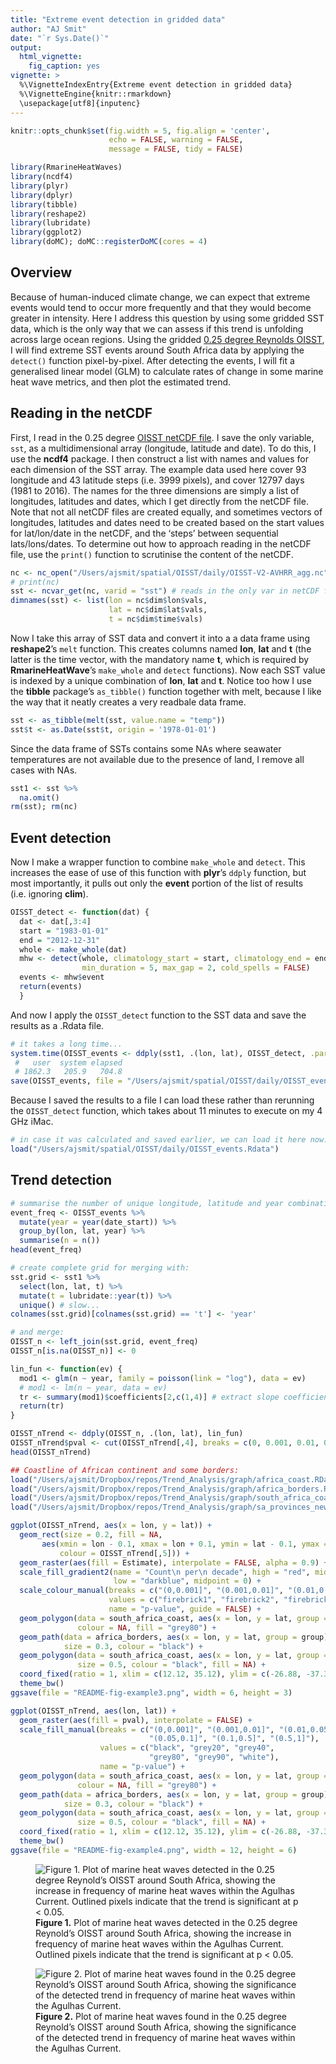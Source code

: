```yaml
---
title: "Extreme event detection in gridded data"
author: "AJ Smit"
date: "`r Sys.Date()`"
output: 
  html_vignette:
    fig_caption: yes
vignette: >
  %\VignetteIndexEntry{Extreme event detection in gridded data}
  %\VignetteEngine{knitr::rmarkdown}
  \usepackage[utf8]{inputenc}
---
```


```r
knitr::opts_chunk$set(fig.width = 5, fig.align = 'center',
                      echo = FALSE, warning = FALSE, 
                      message = FALSE, tidy = FALSE)
```

```r
library(RmarineHeatWaves)
library(ncdf4)
library(plyr)
library(dplyr)
library(tibble)
library(reshape2)
library(lubridate)
library(ggplot2)
library(doMC); doMC::registerDoMC(cores = 4)
```

## Overview

Because of human-induced climate change, we can expect that extreme events would tend to occur more frequently and that they would become greater in intensity. Here I address this question by using some gridded SST data, which is the only way that we can assess if this trend is unfolding across large ocean regions. Using the gridded [0.25 degree Reynolds OISST](http://dx.doi.org/10.1175/2007JCLI1824.1), I will find extreme SST events around South Africa data by applying the `detect()` function pixel-by-pixel. After detecting the events, I will fit a generalised linear model (GLM) to calculate rates of change in some marine heat wave metrics, and then plot the estimated trend. 

## Reading in the netCDF

First, I read in the 0.25 degree [OISST netCDF file](http://www.ncdc.noaa.gov/thredds/oisst-catalog.html). I save the only variable, `sst`, as a multidimensional array (longitude, latitude and date). To do this, I use the **ncdf4** package. I then construct a list with names and values for each dimension of the SST array. The example data used here cover 93 longitude and 43 latitude steps (i.e. 3999 pixels), and cover 12797 days (1981 to 2016). The names for the three dimensions are simply a list of longitudes, latitudes and dates, which I get directly from the netCDF file. Note that not all netCDF files are created equally, and sometimes vectors of longitudes, latitudes and dates need to be created based on the start values for lat/lon/date in the netCDF, and the 'steps' between sequential lats/lons/dates. To determine out how to approach reading in the netCDF file, use the `print()` function to scrutinise the content of the netCDF.

```r
nc <- nc_open("/Users/ajsmit/spatial/OISST/daily/OISST-V2-AVHRR_agg.nc")
# print(nc)
sst <- ncvar_get(nc, varid = "sst") # reads in the only var in netCDF file
dimnames(sst) <- list(lon = nc$dim$lon$vals,
                      lat = nc$dim$lat$vals, 
                      t = nc$dim$time$vals)
```

Now I take this array of SST data and convert it into a a data frame using **reshape2**'s `melt` function. This creates columns named **lon**, **lat** and **t** (the latter is the time vector, with the mandatory name **t**, which is required by **RmarineHeatWave**'s `make_whole` and `detect` functions). Now each SST value is indexed by a unique combination of **lon**, **lat** and **t**. Notice too how I use the **tibble** package's `as_tibble()` function together with melt, because I like the way that it neatly creates a very readbale data frame.

```r
sst <- as_tibble(melt(sst, value.name = "temp"))
sst$t <- as.Date(sst$t, origin = '1978-01-01')
```

Since the data frame of SSTs contains some NAs where seawater temperatures are not available due to the presence of land, I remove all cases with NAs.

```r
sst1 <- sst %>%
  na.omit()
rm(sst); rm(nc)
```

## Event detection

Now I make a wrapper function to combine `make_whole` and `detect`. This increases the ease of use of this function with **plyr**'s `ddply` function, but most importantly, it pulls out only the **event** portion of the list of results (i.e. ignoring **clim**).

```r
OISST_detect <- function(dat) {
  dat <- dat[,3:4]
  start = "1983-01-01"
  end = "2012-12-31"
  whole <- make_whole(dat)
  mhw <- detect(whole, climatology_start = start, climatology_end = end,
                min_duration = 5, max_gap = 2, cold_spells = FALSE)
  events <- mhw$event
  return(events)
  }
```

And now I apply the `OISST_detect` function to the SST data and save the results as a .Rdata file.

```r
# it takes a long time...
system.time(OISST_events <- ddply(sst1, .(lon, lat), OISST_detect, .parallel = TRUE))
 #   user  system elapsed 
 # 1862.3   205.9   704.8 
save(OISST_events, file = "/Users/ajsmit/spatial/OISST/daily/OISST_events.Rdata")
```

Because I saved the results to a file I can load these rather than rerunning the `OISST_detect` function, which takes about 11 minutes to execute on my 4 GHz iMac.

```r
# in case it was calculated and saved earlier, we can load it here now:
load("/Users/ajsmit/spatial/OISST/daily/OISST_events.Rdata")
```

## Trend detection

```r
# summarise the number of unique longitude, latitude and year combination:
event_freq <- OISST_events %>% 
  mutate(year = year(date_start)) %>% 
  group_by(lon, lat, year) %>% 
  summarise(n = n())
head(event_freq)

# create complete grid for merging with:
sst.grid <- sst1 %>% 
  select(lon, lat, t) %>% 
  mutate(t = lubridate::year(t)) %>% 
  unique() # slow...
colnames(sst.grid)[colnames(sst.grid) == 't'] <- 'year'

# and merge:
OISST_n <- left_join(sst.grid, event_freq)
OISST_n[is.na(OISST_n)] <- 0
```

```r
lin_fun <- function(ev) {
  mod1 <- glm(n ~ year, family = poisson(link = "log"), data = ev)
  # mod1 <- lm(n ~ year, data = ev)
  tr <- summary(mod1)$coefficients[2,c(1,4)] # extract slope coefficient and its p-value
  return(tr)
}
```


```r
OISST_nTrend <- ddply(OISST_n, .(lon, lat), lin_fun)
OISST_nTrend$pval <- cut(OISST_nTrend[,4], breaks = c(0, 0.001, 0.01, 0.05, 1))
head(OISST_nTrend)
```

```r
## Coastline of African continent and some borders:
load("/Users/ajsmit/Dropbox/repos/Trend_Analysis/graph/africa_coast.RData")
load("/Users/ajsmit/Dropbox/repos/Trend_Analysis/graph/africa_borders.Rdata")
load("/Users/ajsmit/Dropbox/repos/Trend_Analysis/graph/south_africa_coast.RData")
load("/Users/ajsmit/Dropbox/repos/Trend_Analysis/graph/sa_provinces_new.RData")
```

```r
ggplot(OISST_nTrend, aes(x = lon, y = lat)) +
  geom_rect(size = 0.2, fill = NA,
       aes(xmin = lon - 0.1, xmax = lon + 0.1, ymin = lat - 0.1, ymax = lat + 0.1,
           colour = OISST_nTrend[,5])) +
  geom_raster(aes(fill = Estimate), interpolate = FALSE, alpha = 0.9) +
  scale_fill_gradient2(name = "Count\n per\n decade", high = "red", mid = "white",
                       low = "darkblue", midpoint = 0) +
  scale_colour_manual(breaks = c("(0,0.001]", "(0.001,0.01]", "(0.01,0.05]", "(0.05,1]"),
                      values = c("firebrick1", "firebrick2", "firebrick3", "white"),
                      name = "p-value", guide = FALSE) +
  geom_polygon(data = south_africa_coast, aes(x = lon, y = lat, group = group), 
               colour = NA, fill = "grey80") +
  geom_path(data = africa_borders, aes(x = lon, y = lat, group = group), 
            size = 0.3, colour = "black") +
  geom_polygon(data = south_africa_coast, aes(x = lon, y = lat, group = group),
               size = 0.5, colour = "black", fill = NA) +
  coord_fixed(ratio = 1, xlim = c(12.12, 35.12), ylim = c(-26.88, -37.38), expand = TRUE) +
  theme_bw()
ggsave(file = "README-fig-example3.png", width = 6, height = 3)

ggplot(OISST_nTrend, aes(lon, lat)) +
  geom_raster(aes(fill = pval), interpolate = FALSE) +
  scale_fill_manual(breaks = c("(0,0.001]", "(0.001,0.01]", "(0.01,0.05]",
                               "(0.05,0.1]", "(0.1,0.5]", "(0.5,1]"),
                    values = c("black", "grey20", "grey40",
                               "grey80", "grey90", "white"),
                    name = "p-value") +
  geom_polygon(data = south_africa_coast, aes(x = lon, y = lat, group = group), 
               colour = NA, fill = "grey80") +
  geom_path(data = africa_borders, aes(x = lon, y = lat, group = group), 
            size = 0.3, colour = "black") +
  geom_polygon(data = south_africa_coast, aes(x = lon, y = lat, group = group), 
               size = 0.5, colour = "black", fill = NA) +
  coord_fixed(ratio = 1, xlim = c(12.12, 35.12), ylim = c(-26.88, -37.38), expand = TRUE) +
  theme_bw()
ggsave(file = "README-fig-example4.png", width = 12, height = 6)
```

![**Figure 1.** Plot of marine heat waves detected in the 0.25 degree Reynold's OISST around South Africa, showing the increase in frequency of marine heat waves within the Agulhas Current. Outlined pixels indicate that the trend is significant at p < 0.05.](README-fig-example3.png)

![**Figure 2.** Plot of marine heat waves found in the 0.25 degree Reynold's OISST around South Africa, showing the significance of the detected trend in frequency of marine heat waves within the Agulhas Current.](README-fig-example4.png)
